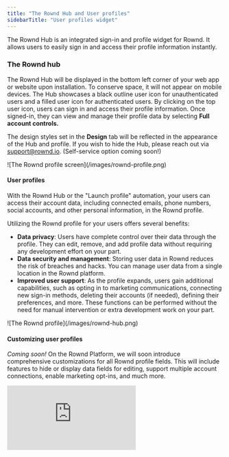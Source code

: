 ```yaml
---
title: "The Rownd Hub and User profiles"
sidebarTitle: "User profiles widget"
---
```


The Rownd Hub is an integrated sign-in and profile widget for Rownd. It allows users to easily sign in and access their profile information instantly.

### The Rownd hub 

The Rownd Hub will be displayed in the bottom left corner of your web app or website upon installation. To conserve space, it will not appear on mobile devices. The Hub showcases a black outline user icon for unauthenticated users and a filled user icon for authenticated users. By clicking on the top user icon, users can sign in and access their profile information. Once signed-in, they can view and manage their profile data by selecting **Full account controls.**

The design styles set in the **Design** tab will be reflected in the appearance of the Hub and profile. If you wish to hide the Hub, please reach out via support@rownd.io. (Self-service option coming soon!)

<Frame>
![The Rownd profile screen](/images/rownd-profile.png)
</Frame>

#### User profiles 

With the Rownd Hub or the "Launch profile" automation, your users can access their account data, including connected emails, phone numbers, social accounts, and other personal information, in the Rownd profile.

Utilizing the Rownd profile for your users offers several benefits:

- **Data privacy**: Users have complete control over their data through the profile. They can edit, remove, and add profile data without requiring any development effort on your part.
- **Data security and management**: Storing user data in Rownd reduces the risk of breaches and hacks. You can manage user data from a single location in the Rownd platform.
- **Improved user support**: As the profile expands, users gain additional capabilities, such as opting in to marketing communications, connecting new sign-in methods, deleting their accounts (if needed), defining their preferences, and more. These functions can be performed without the need for manual intervention or extra development work on your part.

<Frame>
![The Rownd profile](/images/rownd-hub.png)
</Frame>

#### Customizing user profiles
*Coming soon!* On the Rownd Platform, we will soon introduce comprehensive customizations for all Rownd profile fields. This will include features to hide or display data fields for editing, support multiple account connections, enable marketing opt-ins, and much more.

<div style={{
    "height": "0px",
    "paddingBottom": "67.4157%",
    "position": "relative"
}}><iframe src="https://www.loom.com/embed/f68914d889864407ac45d08dbb3f3c59" frameborder="0" webkitallowfullscreen mozallowfullscreen allowfullscreen style={{
    "height": "100%",
    "left": "0px",
    "position": "absolute",
    "top": "0px",
    "width": "100%"
}}></iframe></div>



